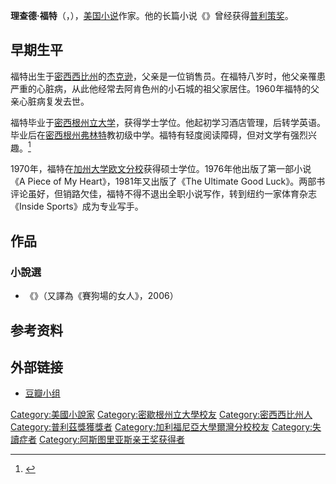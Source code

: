 {{Infobox writer <!-- for more information see [[:Template:Infobox_writer/doc|:Template:Infobox writer/doc]] -->
| name        = 理查德·福特<br/>Richard Ford
| image       = Richard Ford at Göteborg Book Fair 2013 01.jpg
| imagesize   = 230px
| caption     = 福特於[[哥德堡|哥德堡]]，2013年
| pseudonym   =
| birth_date  = {{Birth date and age|1944|2|16|mf=y}}
| birth_place = [[美國|美國]][[密西西比州|密西西比州]][[杰克逊_(密西西比州)|杰克逊]]
| death_date  =
| death_place =
| occupation  = [[小說家|小說家]]，短篇小說作家
| nationality = {{USA}}
| period      = 1976–現在
| genre       = 
| subject     =
| movement    = 
| influences  =
| influenced  =
| signature   =
| website     =
}}
'''理查德·福特'''（{{lang-en|'''Richard Ford'''}}，{{bd|1944年|2月16日||catIdx=Richard Ford}}），[[美国|美国]][[小说|小说]]作家。他的长篇小说《{{link-en|独立日 (小说)|Independence Day (Ford novel)|独立日}}》曾经获得[[普利策奖|普利策奖]]。

== 早期生平 ==
福特出生于[[密西西比州|密西西比州]]的[[杰克逊_(密西西比州)|杰克逊]]，父亲是一位销售员。在福特八岁时，他父亲罹患严重的心脏病，从此他经常去阿肯色州的小石城的祖父家居住。1960年福特的父亲心脏病复发去世。

福特毕业于[[密西根州立大学|密西根州立大学]]，获得学士学位。他起初学习酒店管理，后转学英语。毕业后在[[密西根州|密西根州]][[弗林特_(密西根州)|弗林特]]教初级中学。福特有轻度阅读障碍，但对文学有强烈兴趣。<ref>{{cite news |url=http://www.washingtonpost.com/wp-dyn/content/discussion/2006/12/05/DI2006120500715.html |title=福特接受华盛顿邮报的采访 |publisher=Washingtonpost.com |date=2006-12-14 |accessdate=2011-08-18 |archive-date=2012-11-07 |archive-url=https://web.archive.org/web/20121107134115/http://www.washingtonpost.com/wp-dyn/content/discussion/2006/12/05/DI2006120500715.html |dead-url=no }}</ref>

1970年，福特在[[加州大學爾灣分校|加州大学欧文分校]]获得硕士学位。1976年他出版了第一部小说《A Piece of My Heart》，1981年又出版了《The Ultimate Good Luck》。两部书评论虽好，但销路欠佳，福特不得不退出全职小说写作，转到纽约一家体育杂志《Inside Sports》成为专业写手。

== 作品 ==
=== 小說選 ===
* 《{{link-en|石泉城 (短篇小說集)|Rock Springs (short story collection)|石泉城}}》（又譯為《賽狗場的女人》，2006）

== 参考资料 ==
{{reflist}}

== 外部链接 ==
* [http://www.douban.com/group/230178/ 豆瓣小组] {{Wayback|url=http://www.douban.com/group/230178/ |date=20180927214614 }} {{zh}}
{{普立茲小說獎}}
{{阿斯图里亚斯亲王奖获得者|literature}}
{{Authority control}}

{{DEFAULTSORT:Ford, Richard}}
[[Category:美國小說家|Category:美國小說家]]
[[Category:密歇根州立大學校友|Category:密歇根州立大學校友]]
[[Category:密西西比州人|Category:密西西比州人]]
[[Category:普利茲獎獲獎者|Category:普利茲獎獲獎者]]
[[Category:加利福尼亞大學爾灣分校校友|Category:加利福尼亞大學爾灣分校校友]]
[[Category:失讀症者|Category:失讀症者]]
[[Category:阿斯图里亚斯亲王奖获得者|Category:阿斯图里亚斯亲王奖获得者]]